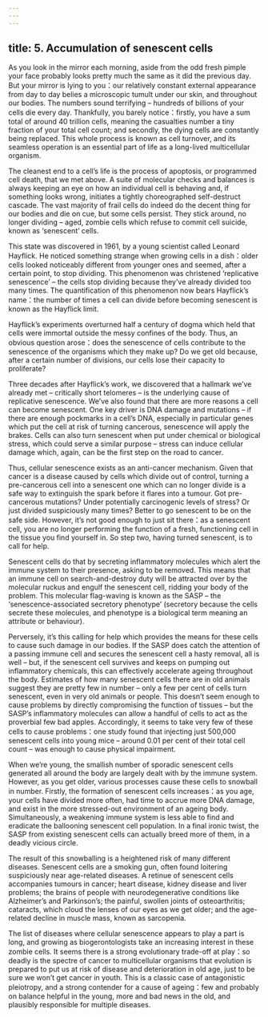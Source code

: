 ```yaml
---
---
---
```

title: 5. Accumulation of senescent cells
---




As you look in the mirror each morning, aside from the odd fresh pimple your face probably looks pretty much the same as it did the previous day. But your mirror is lying to you：our relatively constant external appearance from day to day belies a microscopic tumult under our skin, and throughout our bodies. The numbers sound terrifying – hundreds of billions of your cells die every day. Thankfully, you barely notice：firstly, you have a sum total of around 40 trillion cells, meaning the casualties number a tiny fraction of your total cell count; and secondly, the dying cells are constantly being replaced. This whole process is known as cell turnover, and its seamless operation is an essential part of life as a long-lived multicellular organism.

The cleanest end to a cell’s life is the process of apoptosis, or programmed cell death, that we met above. A suite of molecular checks and balances is always keeping an eye on how an individual cell is behaving and, if something looks wrong, initiates a tightly choreographed self-destruct cascade. The vast majority of frail cells do indeed do the decent thing for our bodies and die on cue, but some cells persist. They stick around, no longer dividing – aged, zombie cells which refuse to commit cell suicide, known as ‘senescent’ cells.

This state was discovered in 1961, by a young scientist called Leonard Hayflick. He noticed something strange when growing cells in a dish：older cells looked noticeably different from younger ones and seemed, after a certain point, to stop dividing. This phenomenon was christened ‘replicative senescence’ – the cells stop dividing because they’ve already divided too many times. The quantification of this phenomenon now bears Hayflick’s name：the number of times a cell can divide before becoming senescent is known as the Hayflick limit.

Hayflick’s experiments overturned half a century of dogma which held that cells were immortal outside the messy confines of the body. Thus, an obvious question arose：does the senescence of cells contribute to the senescence of the organisms which they make up? Do we get old because, after a certain number of divisions, our cells lose their capacity to proliferate?

Three decades after Hayflick’s work, we discovered that a hallmark we’ve already met – critically short telomeres – is the underlying cause of replicative senescence. We’ve also found that there are more reasons a cell can become senescent. One key driver is DNA damage and mutations – if there are enough pockmarks in a cell’s DNA, especially in particular genes which put the cell at risk of turning cancerous, senescence will apply the brakes. Cells can also turn senescent when put under chemical or biological stress, which could serve a similar purpose – stress can induce cellular damage which, again, can be the first step on the road to cancer.

Thus, cellular senescence exists as an anti-cancer mechanism. Given that cancer is a disease caused by cells which divide out of control, turning a pre-cancerous cell into a senescent one which can no longer divide is a safe way to extinguish the spark before it flares into a tumour. Got pre-cancerous mutations? Under potentially carcinogenic levels of stress? Or just divided suspiciously many times? Better to go senescent to be on the safe side. However, it’s not good enough to just sit there：as a senescent cell, you are no longer performing the function of a fresh, functioning cell in the tissue you find yourself in. So step two, having turned senescent, is to call for help.

Senescent cells do that by secreting inflammatory molecules which alert the immune system to their presence, asking to be removed. This means that an immune cell on search-and-destroy duty will be attracted over by the molecular ruckus and engulf the senescent cell, ridding your body of the problem. This molecular flag-waving is known as the SASP – the ‘senescence-associated secretory phenotype’ (secretory because the cells secrete these molecules, and phenotype is a biological term meaning an attribute or behaviour).

Perversely, it’s this calling for help which provides the means for these cells to cause such damage in our bodies. If the SASP does catch the attention of a passing immune cell and secures the senescent cell a hasty removal, all is well – but, if the senescent cell survives and keeps on pumping out inflammatory chemicals, this can effectively accelerate ageing throughout the body. Estimates of how many senescent cells there are in old animals suggest they are pretty few in number – only a few per cent of cells turn senescent, even in very old animals or people. This doesn’t seem enough to cause problems by directly compromising the function of tissues – but the SASP’s inflammatory molecules can allow a handful of cells to act as the proverbial few bad apples. Accordingly, it seems to take very few of these cells to cause problems：one study found that injecting just 500,000 senescent cells into young mice – around 0.01 per cent of their total cell count – was enough to cause physical impairment.

When we’re young, the smallish number of sporadic senescent cells generated all around the body are largely dealt with by the immune system. However, as you get older, various processes cause these cells to snowball in number. Firstly, the formation of senescent cells increases：as you age, your cells have divided more often, had time to accrue more DNA damage, and exist in the more stressed-out environment of an ageing body. Simultaneously, a weakening immune system is less able to find and eradicate the ballooning senescent cell population. In a final ironic twist, the SASP from existing senescent cells can actually breed more of them, in a deadly vicious circle.

The result of this snowballing is a heightened risk of many different diseases. Senescent cells are a smoking gun, often found loitering suspiciously near age-related diseases. A retinue of senescent cells accompanies tumours in cancer; heart disease, kidney disease and liver problems; the brains of people with neurodegenerative conditions like Alzheimer’s and Parkinson’s; the painful, swollen joints of osteoarthritis; cataracts, which cloud the lenses of our eyes as we get older; and the age-related decline in muscle mass, known as sarcopenia.

The list of diseases where cellular senescence appears to play a part is long, and growing as biogerontologists take an increasing interest in these zombie cells. It seems there is a strong evolutionary trade-off at play：so deadly is the spectre of cancer to multicellular organisms that evolution is prepared to put us at risk of disease and deterioration in old age, just to be sure we won’t get cancer in youth. This is a classic case of antagonistic pleiotropy, and a strong contender for a cause of ageing：few and probably on balance helpful in the young, more and bad news in the old, and plausibly responsible for multiple diseases.